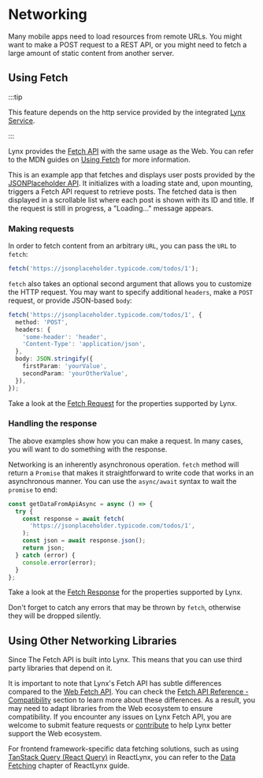 # Networking

Many mobile apps need to load resources from remote URLs. You might want to make a POST request to a REST API, or you might need to fetch a large amount of static content from another server.

## Using Fetch

:::tip

This feature depends on the http service provided by the integrated [Lynx Service](/guide/start/integrate-with-existing-apps).

:::

Lynx provides the [Fetch API](/api/lynx-api/global/fetch) with the same usage as the Web. You can refer to the MDN guides on [Using Fetch](https://developer.mozilla.org/en-US/docs/Web/API/Fetch_API/Using_Fetch) for more information.

This is an example app that fetches and displays user posts provided by the [JSONPlaceholder API](https://jsonplaceholder.typicode.com/). It initializes with a loading state and, upon mounting, triggers a Fetch API request to retrieve posts. The fetched data is then displayed in a scrollable list where each post is shown with its ID and title. If the request is still in progress, a "Loading..." message appears.


<Go
  example="networking"
  defaultFile="src/fetch/index.tsx"
  img="https://lf-lynx.tiktok-cdns.com/obj/lynx-artifacts-oss-sg/lynx-website/assets/doc/networking/fetch-example-image.webp"
  defaultEntryFile="dist/fetch.lynx.bundle"
  entry="src/fetch"
/>

### Making requests

In order to fetch content from an arbitrary `URL`, you can pass the `URL` to `fetch`:

```typescript
fetch('https://jsonplaceholder.typicode.com/todos/1');
```

`fetch` also takes an optional second argument that allows you to customize the HTTP request. You may want to specify additional `headers`, make a `POST` request, or provide JSON-based `body`:

```typescript
fetch('https://jsonplaceholder.typicode.com/todos/1', {
  method: 'POST',
  headers: {
    'some-header': 'header',
    'Content-Type': 'application/json',
  },
  body: JSON.stringify({
    firstParam: 'yourValue',
    secondParam: 'yourOtherValue',
  }),
});
```

Take a look at the [Fetch Request](/api/lynx-api/global/fetch#request) for the properties supported by Lynx.

### Handling the response

The above examples show how you can make a request. In many cases, you will want to do something with the response.

Networking is an inherently asynchronous operation. `fetch` method will return a `Promise` that makes it straightforward to write code that works in an asynchronous manner. You can use the `async/await` syntax to wait the `promise` to end:

```typescript
const getDataFromApiAsync = async () => {
  try {
    const response = await fetch(
      'https://jsonplaceholder.typicode.com/todos/1',
    );
    const json = await response.json();
    return json;
  } catch (error) {
    console.error(error);
  }
};
```

Take a look at the [Fetch Response](/api/lynx-api/global/fetch#response) for the properties supported by Lynx.

Don't forget to catch any errors that may be thrown by `fetch`, otherwise they will be dropped silently.

## Using Other Networking Libraries

Since The Fetch API is built into Lynx. This means that you can use third party libraries that depend on it.

It is important to note that Lynx's Fetch API has subtle differences compared to the [Web Fetch API](https://developer.mozilla.org/en-US/docs/Web/API/Fetch_API). You can check the [Fetch API Reference - Compatibility](/api/lynx-api/global/fetch#compatibility) section to learn more about these differences. As a result, you may need to adapt libraries from the Web ecosystem to ensure compatibility. If you encounter any issues on Lynx Fetch API, you are welcome to submit feature requests or [contribute](https://github.com/lynx-family/lynx/blob/develop/CONTRIBUTING.md) to help Lynx better support the Web ecosystem.

For frontend framework-specific data fetching solutions, such as using [TanStack Query (React Query)](https://tanstack.com/query/latest) in ReactLynx, you can refer to the [Data Fetching](react/data-fetching) chapter of ReactLynx guide.
